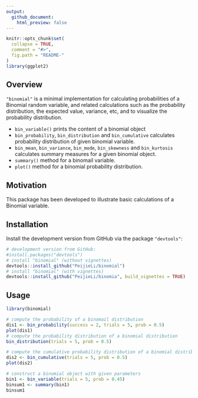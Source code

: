 ```yaml
---
output:
  github_document:
    html_preview: false
---
```


<!-- README.md is generated from README.Rmd. Please edit that file -->

```r
knitr::opts_chunk$set(
  collapse = TRUE,
  comment = "#>",
  fig.path = "README-"
)
library(ggplot2)
```


## Overview

`"binomial"` is a minimal implementation for calculating probabilities of a Binomial random variable, and related calculations such as the probability distribution, the expected value, variance, etc, and to visualize the probability distribution.

* `bin_variable()` prints the content of a binomial object
* `bin_probability`, `bin_distribution` and `bin_cumulative` calculates probability distribution of given binomial variable.
* `bin_mean`, `bin_variance`, `bin_mode`, `bin_skewness` and `bin_kurtosis` calculates summary measures for a given binomial object.
* `summary()` method for a binomail variable.
* `plot()` method for a binomial probability distribution.


## Motivation

This package has been developed to illustrate basic calculations of a Binomial variable.


## Installation

Install the development version from GitHub via the package `"devtools"`:

```r
# development version from GitHub:
#install.packages("devtools") 
# install "binomial" (without vignettes)
devtools::install_github("PeijieLi/binomial")
# install "binomial" (with vignettes)
devtools::install_github("PeijieLi/binomia", build_vignettes = TRUE)
```


## Usage

```r
library(binomial)

# compute the probability of a binomail distribution
dis1 <- bin_probability(success = 2, trials = 5, prob = 0.5)
plot(dis1)
# compute the probability distribution of a binomial distribution
bin_distribution(trials = 5, prob = 0.5)

# compute the cumulative probability distribution of a binomial distribution
dis2 <- bin_cumulative(trials = 5, prob = 0.5)
plot(dis2)

# construct a binomial object with given parameters
bin1 <- bin_variable(trials = 5, prob = 0.45)
binsum1 <- summary(bin1)
binsum1
```
